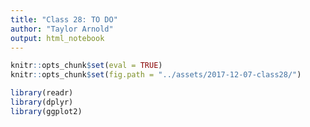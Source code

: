 ```yaml
---
title: "Class 28: TO DO"
author: "Taylor Arnold"
output: html_notebook
---
```


```r
knitr::opts_chunk$set(eval = TRUE)
knitr::opts_chunk$set(fig.path = "../assets/2017-12-07-class28/")
```

```r
library(readr)
library(dplyr)
library(ggplot2)
```
